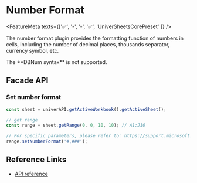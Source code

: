 
# Number Format

<FeatureMeta texts={['✅', '-', '-', '✅', 'UniverSheetsCorePreset' ]} />

The number format plugin provides the formatting function of numbers in cells, including the number of decimal places, thousands separator, currency symbol, etc.

<Callout type="warning" emoji="🚨">
  The **DBNum syntax** is not supported.
</Callout>

## Facade API

### Set number format

```typescript
const sheet = univerAPI.getActiveWorkbook().getActiveSheet();

// get range
const range = sheet.getRange(0, 0, 10, 10); // A1:J10

// For specific parameters, please refer to: https://support.microsoft.com/en-us/office/number-format-codes-5026bbd6-04bc-48cd-bf33-80f18b4eae68
range.setNumberFormat('#,###');
```

## Reference Links

* [API reference](/typedoc/@univerjs/sheets-numfmt/README)

